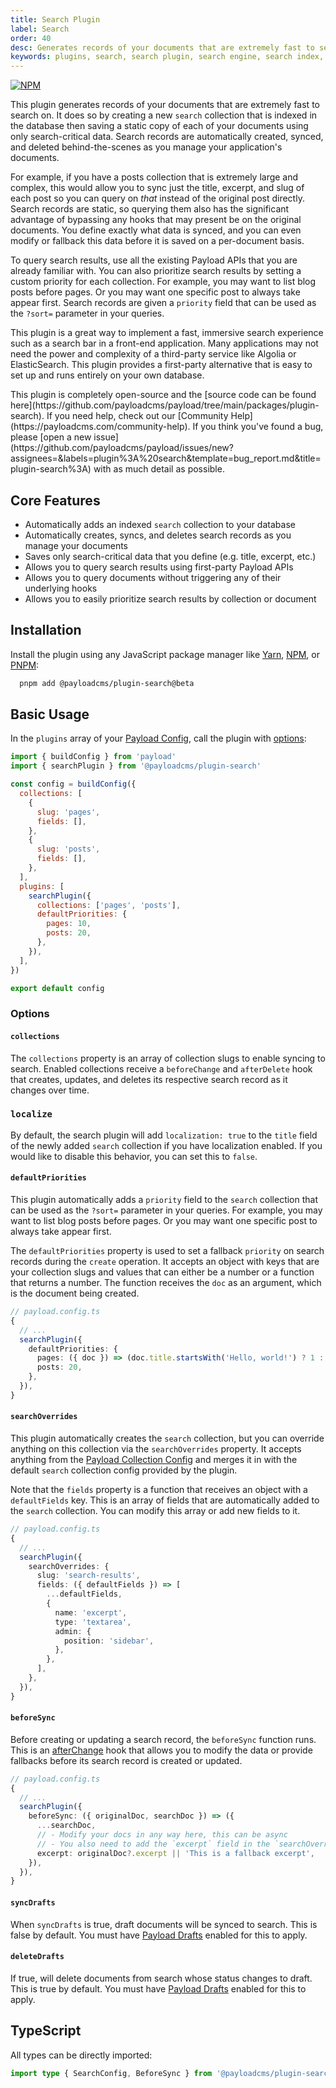 ```yaml
---
title: Search Plugin
label: Search
order: 40
desc: Generates records of your documents that are extremely fast to search on.
keywords: plugins, search, search plugin, search engine, search index, search results, search bar, search box, search field, search form, search input
---
```


[![NPM](https://img.shields.io/npm/v/@payloadcms/plugin-search)](https://www.npmjs.com/package/@payloadcms/plugin-search)

This plugin generates records of your documents that are extremely fast to search on. It does so by creating a new `search` collection that is indexed in the database then saving a static copy of each of your documents using only search-critical data. Search records are automatically created, synced, and deleted behind-the-scenes as you manage your application's documents.

For example, if you have a posts collection that is extremely large and complex, this would allow you to sync just the title, excerpt, and slug of each post so you can query on _that_ instead of the original post directly. Search records are static, so querying them also has the significant advantage of bypassing any hooks that may present be on the original documents. You define exactly what data is synced, and you can even modify or fallback this data before it is saved on a per-document basis.

To query search results, use all the existing Payload APIs that you are already familiar with. You can also prioritize search results by setting a custom priority for each collection. For example, you may want to list blog posts before pages. Or you may want one specific post to always take appear first. Search records are given a `priority` field that can be used as the `?sort=` parameter in your queries.

This plugin is a great way to implement a fast, immersive search experience such as a search bar in a front-end application. Many applications may not need the power and complexity of a third-party service like Algolia or ElasticSearch. This plugin provides a first-party alternative that is easy to set up and runs entirely on your own database.

<Banner type="info">
  This plugin is completely open-source and the [source code can be found
  here](https://github.com/payloadcms/payload/tree/main/packages/plugin-search). If you need help,
  check out our [Community Help](https://payloadcms.com/community-help). If you think you've found a
  bug, please [open a new
  issue](https://github.com/payloadcms/payload/issues/new?assignees=&labels=plugin%3A%20search&template=bug_report.md&title=plugin-search%3A)
  with as much detail as possible.
</Banner>

## Core Features

- Automatically adds an indexed `search` collection to your database
- Automatically creates, syncs, and deletes search records as you manage your documents
- Saves only search-critical data that you define (e.g. title, excerpt, etc.)
- Allows you to query search results using first-party Payload APIs
- Allows you to query documents without triggering any of their underlying hooks
- Allows you to easily prioritize search results by collection or document

## Installation

Install the plugin using any JavaScript package manager like [Yarn](https://yarnpkg.com), [NPM](https://npmjs.com), or [PNPM](https://pnpm.io):

```bash
  pnpm add @payloadcms/plugin-search@beta
```

## Basic Usage

In the `plugins` array of your [Payload Config](https://payloadcms.com/docs/configuration/overview), call the plugin with [options](#options):

```js
import { buildConfig } from 'payload'
import { searchPlugin } from '@payloadcms/plugin-search'

const config = buildConfig({
  collections: [
    {
      slug: 'pages',
      fields: [],
    },
    {
      slug: 'posts',
      fields: [],
    },
  ],
  plugins: [
    searchPlugin({
      collections: ['pages', 'posts'],
      defaultPriorities: {
        pages: 10,
        posts: 20,
      },
    }),
  ],
})

export default config
```

### Options

#### `collections`

The `collections` property is an array of collection slugs to enable syncing to search. Enabled collections receive a `beforeChange` and `afterDelete` hook that creates, updates, and deletes its respective search record as it changes over time.

### `localize`

By default, the search plugin will add `localization: true` to the `title` field of the newly added `search` collection if you have localization enabled. If you would like to disable this behavior, you can set this to `false`.

#### `defaultPriorities`

This plugin automatically adds a `priority` field to the `search` collection that can be used as the `?sort=` parameter in your queries. For example, you may want to list blog posts before pages. Or you may want one specific post to always take appear first.

The `defaultPriorities` property is used to set a fallback `priority` on search records during the `create` operation. It accepts an object with keys that are your collection slugs and values that can either be a number or a function that returns a number. The function receives the `doc` as an argument, which is the document being created.

```ts
// payload.config.ts
{
  // ...
  searchPlugin({
    defaultPriorities: {
      pages: ({ doc }) => (doc.title.startsWith('Hello, world!') ? 1 : 10),
      posts: 20,
    },
  }),
}
```

#### `searchOverrides`

This plugin automatically creates the `search` collection, but you can override anything on this collection via the `searchOverrides` property. It accepts anything from the [Payload Collection Config](https://payloadcms.com/docs/configuration/collections) and merges it in with the default `search` collection config provided by the plugin.

Note that the `fields` property is a function that receives an object with a `defaultFields` key. This is an array of fields that are automatically added to the `search` collection. You can modify this array or add new fields to it.

```ts
// payload.config.ts
{
  // ...
  searchPlugin({
    searchOverrides: {
      slug: 'search-results',
      fields: ({ defaultFields }) => [
        ...defaultFields,
        {
          name: 'excerpt',
          type: 'textarea',
          admin: {
            position: 'sidebar',
          },
        },
      ],
    },
  }),
}
```

#### `beforeSync`

Before creating or updating a search record, the `beforeSync` function runs. This is an [afterChange](<[afterChange](https://payloadcms.com/docs/hooks/globals#afterchange)>) hook that allows you to modify the data or provide fallbacks before its search record is created or updated.

```ts
// payload.config.ts
{
  // ...
  searchPlugin({
    beforeSync: ({ originalDoc, searchDoc }) => ({
      ...searchDoc,
      // - Modify your docs in any way here, this can be async
      // - You also need to add the `excerpt` field in the `searchOverrides` config
      excerpt: originalDoc?.excerpt || 'This is a fallback excerpt',
    }),
  }),
}
```

#### `syncDrafts`

When `syncDrafts` is true, draft documents will be synced to search. This is false by default. You must have [Payload Drafts](https://payloadcms.com/docs/versions/drafts) enabled for this to apply.

#### `deleteDrafts`

If true, will delete documents from search whose status changes to draft. This is true by default. You must have [Payload Drafts](https://payloadcms.com/docs/versions/drafts) enabled for this to apply.

## TypeScript

All types can be directly imported:

```ts
import type { SearchConfig, BeforeSync } from '@payloadcms/plugin-search/types'
```
